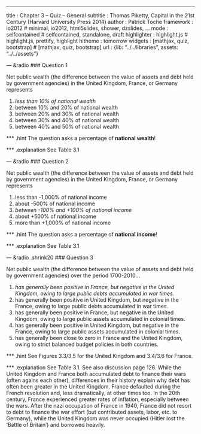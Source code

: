 ---
title       : Chapter 3 -- Quiz -- General
subtitle    : Thomas Piketty, Capital in the 21st Century (Harvard University Press 2014)
author      : Patrick Toche
framework   : io2012  # minimal, io2012, html5slides, shower, dzslides, ...
mode        : selfcontained  # selfcontained, standalone, draft
highlighter : highlight.js  # highlight.js, prettify, highlight
hitheme     : tomorrow
widgets     : [mathjax, quiz, bootstrap]   # [mathjax, quiz, bootstrap]
url         : {lib: "../../libraries", assets: "../../assets"}


--- &radio
### Question 1

Net public wealth (the difference between the value of assets and debt held by government agencies) in the United Kingdom, France, or Germany represents

1. 
_less than 10% of national wealth_
2. 
between 10% and 20% of national wealth
3. 
between 20% and 30% of national wealth
4. 
between 30% and 40% of national wealth
5. 
between 40% and 50% of national wealth

*** .hint
The question asks a percentage of **national wealth**!

*** .explanation
See Table 3.1


--- &radio
### Question 2

Net public wealth (the difference between the value of assets and debt held by government agencies) in the United Kingdom, France, or Germany represents

1. 
less than -1,000% of national income
2. 
about -500% of national income
3. 
_between -100% and +100% of national income_
4. 
about +500% of national income
5. 
more than +1,000% of national income


*** .hint
The question asks a percentage of **national income**!

*** .explanation
See Table 3.1


--- &radio .shrink20
### Question 3

Net public wealth (the difference between the value of assets and debt held by government agencies) over the period 1700-2010...

1. 
_has generally been positive in France, but negative in the United Kingdom, owing to large public debts accumulated in war times._
2. 
has generally been positive in United Kingdom, but negative in the France, owing to large public debts accumulated in war times.
3. 
has generally been positive in France, but negative in the United Kingdom, owing to large public assets accumulated in colonial times.
4. 
has generally been positive in United Kingdom, but negative in the France, owing to large public assets accumulated in colonial times.
5. 
has generally been close to zero in France and the United Kingdom, owing to strict balanced budget policies in both countries. 


*** .hint
See Figures 3.3/3.5 for the United Kingdom and 3.4/3.6 for France.

*** .explanation
See Table 3.1. See also discussion page 126. While the United Kingdom and France both accumulated debt to finance their wars (often agains each other), differences in their history explain why debt has often been greater in the United Kingdom. France defaulted during the French revolution and, less dramatically, at other times too. In the 20th century, France experienced greater rates of inflation, especially between the wars. After the nazi occupation of France in 1940, France did not resort to debt to finance the war effort (but contributed assets, labor, etc. to Germany), while the United Kingdom was never occupied (Hitler lost the 'Battle of Britain') and borrowed heavily.

